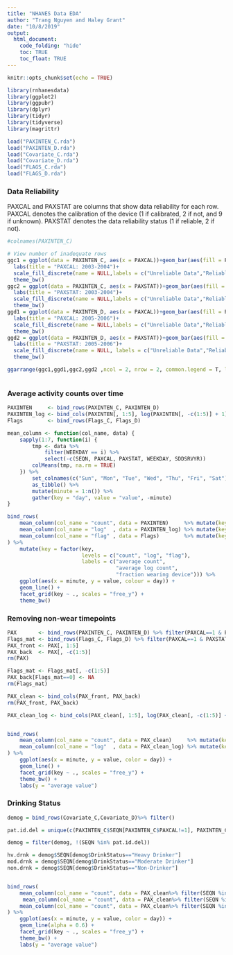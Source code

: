 ```yaml
---
title: "NHANES Data EDA"
author: "Trang Nguyen and Haley Grant"
date: "10/8/2019"
output: 
  html_document:
    code_folding: "hide"
    toc: TRUE
    toc_float: TRUE
---
```


```r
knitr::opts_chunk$set(echo = TRUE)
```

```r
library(rnhanesdata)
library(ggplot2)
library(ggpubr)
library(dplyr)
library(tidyr)
library(tidyverse)
library(magrittr)

load("PAXINTEN_C.rda")
load("PAXINTEN_D.rda")
load("Covariate_C.rda")
load("Covariate_D.rda")
load("FLAGS_C.rda")
load("FLAGS_D.rda")

```

### Data Reliability 

PAXCAL and PAXSTAT are columns that show data reliability for each row. PAXCAL denotes the calibration of the device (1 if calibrated, 2 if not, and 9 if unknown). PAXSTAT denotes the data reliability status (1 if reliable, 2 if not).

```r
#colnames(PAXINTEN_C)

# View number of inadequate rows
ggc1 = ggplot(data = PAXINTEN_C, aes(x = PAXCAL))+geom_bar(aes(fill = PAXCAL==1),position = position_dodge(width = 0.8), width=0.5)+
  labs(title = "PAXCAL: 2003-2004")+
  scale_fill_discrete(name = NULL,labels = c("Unreliable Data","Reliable Data"))+
  theme_bw()
ggc2 = ggplot(data = PAXINTEN_C, aes(x = PAXSTAT))+geom_bar(aes(fill = PAXSTAT==1),position = position_dodge(width = 0.8), width=0.5)+
  labs(title = "PAXSTAT: 2003-2004")+
  scale_fill_discrete(name = NULL,labels = c("Unreliable Data","Reliable Data"))+
  theme_bw()
ggd1 = ggplot(data = PAXINTEN_D, aes(x = PAXCAL))+geom_bar(aes(fill = PAXCAL==1),position = position_dodge(width = 0.8), width=0.5)+
  labs(title = "PAXCAL: 2005-2006")+
  scale_fill_discrete(name = NULL,labels = c("Unreliable Data","Reliable Data"))+
  theme_bw()
ggd2 = ggplot(data = PAXINTEN_D, aes(x = PAXSTAT))+geom_bar(aes(fill = PAXSTAT==1),position = position_dodge(width = 0.8), width=0.5)+
  labs(title = "PAXSTAT: 2005-2006")+
  scale_fill_discrete(name = NULL, labels = c("Unreliable Data","Reliable Data"))+
  theme_bw()

ggarrange(ggc1,ggd1,ggc2,ggd2 ,ncol = 2, nrow = 2, common.legend = T, legend = "bottom")



```

### Average activity counts over time

```r
PAXINTEN     <- bind_rows(PAXINTEN_C, PAXINTEN_D)
PAXINTEN_log <- bind_cols(PAXINTEN[, 1:5], log(PAXINTEN[, -c(1:5)] + 1))
Flags        <- bind_rows(Flags_C, Flags_D)

mean_column <- function(col_name, data) {
    sapply(1:7, function(i) {
        tmp <- data %>%
            filter(WEEKDAY == i) %>%
            select(-c(SEQN, PAXCAL, PAXSTAT, WEEKDAY, SDDSRVYR))
        colMeans(tmp, na.rm = TRUE)
    }) %>%
        set_colnames(c("Sun", "Mon", "Tue", "Wed", "Thu", "Fri", "Sat")) %>%
        as_tibble() %>%
        mutate(minute = 1:n()) %>%
        gather(key = "day", value = "value", -minute)
}

bind_rows(
    mean_column(col_name = "count", data = PAXINTEN)     %>% mutate(key = "count"),
    mean_column(col_name = "log"  , data = PAXINTEN_log) %>% mutate(key = "log"),
    mean_column(col_name = "flag" , data = Flags)        %>% mutate(key = "flag")
) %>%
    mutate(key = factor(key,
                        levels = c("count", "log", "flag"),
                        labels = c("average count",
                                   "average log count",
                                   "fraction wearing device"))) %>%
    ggplot(aes(x = minute, y = value, colour = day)) +
    geom_line() +
    facet_grid(key ~ ., scales = "free_y") +
    theme_bw()

```

### Removing non-wear timepoints 
```r
PAX       <- bind_rows(PAXINTEN_C, PAXINTEN_D) %>% filter(PAXCAL==1 & PAXSTAT==1)
Flags_mat <- bind_rows(Flags_C, Flags_D) %>% filter(PAXCAL==1 & PAXSTAT==1)
PAX_front <- PAX[, 1:5]
PAX_back  <- PAX[, -c(1:5)]
rm(PAX)

Flags_mat <- Flags_mat[, -c(1:5)]
PAX_back[Flags_mat==0] <- NA
rm(Flags_mat)

PAX_clean <- bind_cols(PAX_front, PAX_back)
rm(PAX_front, PAX_back)

PAX_clean_log <- bind_cols(PAX_clean[, 1:5], log(PAX_clean[, -c(1:5)] + 1))


bind_rows(
    mean_column(col_name = "count", data = PAX_clean)     %>% mutate(key = "count"),
    mean_column(col_name = "log"  , data = PAX_clean_log) %>% mutate(key = "log count")
) %>%
    ggplot(aes(x = minute, y = value, color = day)) +
    geom_line() +
    facet_grid(key ~ ., scales = "free_y") +
    theme_bw() +
    labs(y = "average value")
```


### Drinking Status
```r
demog = bind_rows(Covariate_C,Covariate_D)%>% filter()

pat.id.del = unique(c(PAXINTEN_C$SEQN[PAXINTEN_C$PAXCAL!=1], PAXINTEN_C$SEQN[PAXINTEN_C$PAXSTAT!=1], PAXINTEN_D$SEQN[PAXINTEN_C$PAXCAL!=1],PAXINTEN_D$SEQN[PAXINTEN_C$PAXSTAT!=1]))

demog = filter(demog, !(SEQN %in% pat.id.del))

hv.drnk = demog$SEQN[demog$DrinkStatus=="Heavy Drinker"]
mod.drnk = demog$SEQN[demog$DrinkStatus=="Moderate Drinker"]
non.drnk = demog$SEQN[demog$DrinkStatus=="Non-Drinker"]


bind_rows(
    mean_column(col_name = "count", data = PAX_clean%>% filter(SEQN %in% non.drnk))%>% mutate(key = "non drinkers"),
     mean_column(col_name = "count", data = PAX_clean%>% filter(SEQN %in% mod.drnk))%>% mutate(key = "moderate drinkers"), 
    mean_column(col_name = "count", data = PAX_clean%>% filter(SEQN %in% hv.drnk))%>% mutate(key = " heavy drinkers")
) %>%
    ggplot(aes(x = minute, y = value, color = day)) +
    geom_line(alpha = 0.6) +
    facet_grid(key ~ ., scales = "free_y") +
    theme_bw() +
    labs(y = "average value")


```
